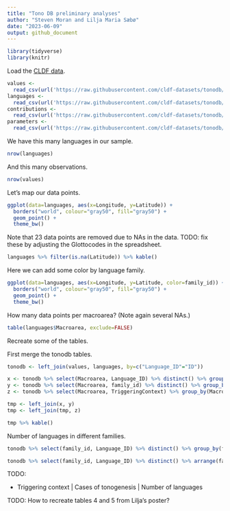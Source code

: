 ```yaml
---
title: "Tono DB preliminary analyses"
author: "Steven Moran and Lilja Maria Sæbø"
date: "2023-06-09"
output: github_document
---
```


```r
library(tidyverse)
library(knitr)
```


Load the [CLDF data](https://github.com/cldf-datasets/tonodb/).

```r
values <- 
  read_csv(url('https://raw.githubusercontent.com/cldf-datasets/tonodb/main/cldf/values.csv'))
languages <- 
  read_csv(url('https://raw.githubusercontent.com/cldf-datasets/tonodb/main/cldf/languages.csv'))
contributions <- 
  read_csv(url('https://raw.githubusercontent.com/cldf-datasets/tonodb/main/cldf/contributions.csv'))
parameters <- 
  read_csv(url('https://raw.githubusercontent.com/cldf-datasets/tonodb/main/cldf/parameters.csv'))
```

We have this many languages in our sample.

```r
nrow(languages)
```

And this many observations.

```r
nrow(values)
```

Let's map our data points.

```r
ggplot(data=languages, aes(x=Longitude, y=Latitude)) + 
  borders("world", colour="gray50", fill="gray50") + 
  geom_point() +
  theme_bw()
```

Note that 23 data points are removed due to NAs in the data. TODO: fix these by adjusting the Glottocodes in the spreadsheet.

```r
languages %>% filter(is.na(Latitude)) %>% kable()
```

Here we can add some color by language family.

```r
ggplot(data=languages, aes(x=Longitude, y=Latitude, color=family_id)) + 
  borders("world", colour="gray50", fill="gray50") + 
  geom_point() +
  theme_bw()
```

How many data points per macroarea? (Note again several NAs.)

```r
table(languages$Macroarea, exclude=FALSE)
```

Recreate some of the tables.

First merge the tonodb tables.

```r
tonodb <- left_join(values, languages, by=c("Language_ID"="ID"))
```

```r
x <- tonodb %>% select(Macroarea, Language_ID) %>% distinct() %>% group_by(Macroarea) %>% summarise(Languages = n())
y <- tonodb %>% select(Macroarea, family_id) %>% distinct() %>% group_by(Macroarea) %>% summarize(Families = n())
z <- tonodb %>% select(Macroarea, TriggeringContext) %>% group_by(Macroarea) %>% summarize(`Cases of tonogenesis` = n())

tmp <- left_join(x, y)
tmp <- left_join(tmp, z)

tmp %>% kable()
```

Number of languages in different families.

```r
tonodb %>% select(family_id, Language_ID) %>% distinct() %>% group_by(family_id) %>% summarize(Languages = n())

tonodb %>% select(family_id, Language_ID) %>% distinct() %>% arrange(family_id, Language_ID) %>% group_by(family_id) %>% summarize(Languages = str_c(Language_ID, collapse=", ")) %>% kable()

```


TODO:

- Triggering context | Cases of tonogenesis | Number of languages


TODO: How to recreate tables 4 and 5 from Lilja's poster?



